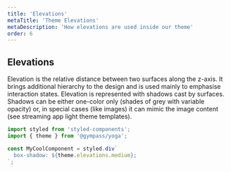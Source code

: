 ```yaml
---
title: 'Elevations'
metaTitle: 'Theme Elevations'
metaDescription: 'How elevations are used inside our theme'
order: 6
---
```


## Elevations

Elevation is the relative distance between two surfaces along the z-axis.
It brings additional hierarchy to the design and is used mainly to emphasise
interaction states. Elevation is represented with shadows cast by surfaces.
Shadows can be either one-color only (shades of grey with variable opacity) or,
in special cases (like images) it can mimic the image content (see streaming
app light theme templates).

```javascript type=highlight
import styled from 'styled-components';
import { theme } from '@gympass/yoga';

const MyCoolComponent = styled.div`
  box-shadow: ${theme.elevations.medium};
`;
```

<ThemeElevations />
